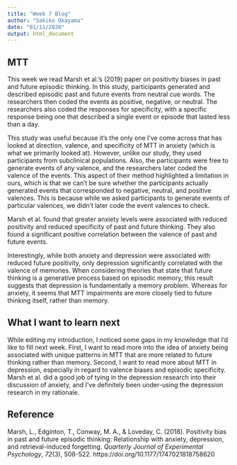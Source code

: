 ```yaml
---
title: "Week 7 Blog"
author: "Sakiko Okayama"
date: "01/11/2020"
output: html_document
---
```


## MTT
This week we read Marsh et al.'s (2019) paper on positivity biases in past and future episodic thinking. In this study, participants generated and described episodic past and future events from neutral cue words. The researchers then coded the events as positive, negative, or neutral. The researchers also coded the responses for specificity, with a specific response being one that described a single event or episode that lasted less than a day. 

This study was useful because it's the only one I've come across that has looked at direction, valence, and specificity of MTT in anxiety (which is what we primarily looked at). However, unlike our study, they used participants from subclinical populations. Also, the participants were free to generate events of any valence, and the researchers later coded the valence of the events. This aspect of their method highlighted a limitation in ours, which is that we can't be sure whether the participants actually generated events that corresponded to negative, neutral, and positive valences. This is because while we asked participants to generate events of particular valences, we didn't later code the event valences to check. 

Marsh et al. found that greater anxiety levels were associated with reduced positivity and reduced specificity of past and future thinking. They also found a significant positive correlation between the valence of past and future events.

Interestingly, while both anxiety and depression were associated with reduced future positivity, only depression significantly correlated with the valence of memories. When considering theories that state that future thinking is a generative process based on episodic memory, this result suggests that depression is fundamentally a memory problem. Whereas for anxiety, it seems that MTT impairments are more closely tied to future thinking itself, rather than memory. 

## What I want to learn next
While editing my introduction, I noticed some gaps in my knowledge that I'd like to fill next week. First, I want to read more into the idea of anxiety being associated with unique patterns in MTT that are more related to future thinking rather than memory. Second, I want to read more about MTT in depression, especially in regard to valence biases and episodic specificity. Marsh et al. did a good job of tying in the depression research into their discussion of anxiety, and I've definitely been under-using the depression research in my rationale. 

## Reference
Marsh, L., Edginton, T., Conway, M. A., & Loveday, C. (2018). Positivity bias in past and future episodic thinking: Relationship with anxiety, depression, and retrieval-induced forgetting. *Quarterly Journal of Experimental Psychology*, *72*(3), 508-522. https://doi.org/10.1177/1747021818758620 
